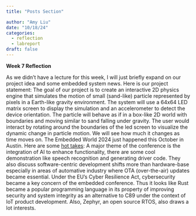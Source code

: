 ```yaml
---
title: "Posts Section"

author: "Amy Liu"
date: "10/18/24"
categories:
  - reflection
  - labreport
draft: false
---
```

**Week 7 Reflection**<br>

As we didn't have a lecture for this week, I will just briefly expand on our project idea and some embedded system news. Here is our project statement: The goal of our project is to create an interactive 2D physics engine that simulates the motion of small (sand-like) particle represented by pixels in a Earth-like gravity environment. The system will use a 64x64 LED matrix screen to display the simulation and an accelerometer to detect the device orientation. The particle will behave as if in a box-like 2D world with boundaries and moving similar to sand falling under gravity. The user would interact by rotating around the boundaries of the led screen to visualize the dynamic change in particle motion. We will see how much it changes as time moves on.
The Embedded World 2024 just happened this October in Austin. Here are some [hot takes](https://memfault.com/blog/embedded-world-2024-5-hot-topics-and-key-takeaways/): A major theme of the conference is the integration of AI to enhance functionality, there are some cool demonstration like speech recognition and generating driver code. They also discuss software-centric development shifts more than hardware-base especially in areas of automative industry where OTA (over-the-air) updates became essential. Under the EU's Cyber Resilience Act, cybersecurity became a key concern of the embedded conference. Thus it looks like Rust became a popular programming language in its property of improving security and system integrity as an alternative to C89 under the context of IoT product development. Also, Zephyr, an open source RTOS, also draws a lot interests.